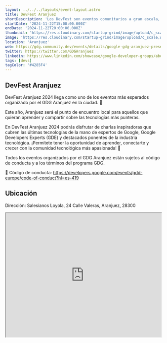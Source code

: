 ```yaml
---
layout: ../../../layouts/event-layout.astro
title: DevFest Aranjuez
shortDescription: 'Los DevFest son eventos comunitarios a gran escala, impulsados por la pasión y el talento de desarrolladores locales. Se celebran anualmente en todo el mundo y cada uno tiene un enfoque único, pero todos comparten la misma misión: reunir a los desarrolladores para aprender, colaborar y crear cosas increíbles. 🚀'
startDate: '2024-11-22T15:00:00.000Z'
endDate: '2024-11-22T20:00:00.000Z'
thumbnail: 'https://res.cloudinary.com/startup-grind/image/upload/c_scale,w_2560/c_crop,h_640,w_2560,y_0.0_mul_h_sub_0.0_mul_640/c_crop,h_640,w_2560/c_fill,dpr_2.0,f_auto,g_center,q_auto:good/v1/gcs/platform-data-goog/event_banners/DF24-Web-Header-2650x500-aranjuez%20%281%29_EvrLF2u.png'
image: 'https://res.cloudinary.com/startup-grind/image/upload/c_scale,w_2560/c_crop,h_640,w_2560,y_0.0_mul_h_sub_0.0_mul_640/c_crop,h_640,w_2560/c_fill,dpr_2.0,f_auto,g_center,q_auto:good/v1/gcs/platform-data-goog/event_banners/DF24-Web-Header-2650x500-aranjuez%20%281%29_EvrLF2u.png'
location: 'Aranjuez'
web: https://gdg.community.dev/events/details/google-gdg-aranjuez-presents-devfest-aranjuez-2024-1/
twitter: https://twitter.com/GDGAranjuez
linkedin: https://www.linkedin.com/showcase/google-developer-groups/about/
tags: [devs]
tagColor: '#4285F4'
---
```


## DevFest Aranjuez

DevFest Aranjuez 2024 llega como uno de los eventos más esperados organizado por el GDG Aranjuez en la ciudad. 🎉

Este año, Aranjuez será el punto de encuentro local para aquellos que quieran aprender y compartir sobre las tecnologías más punteras.

En DevFest Aranjuez 2024 podrás disfrutar de charlas inspiradoras que cubren las últimas tecnologías de la mano de expertos de Google, Google Developers Experts (GDE) y destacados ponentes de la industria tecnológica. ¡Permítete tener la oportunidad de aprender, conectarte y crecer con la comunidad tecnológica más apasionada! 🤝

Todos los eventos organizados por el GDG Aranjuez están sujetos al código de conducta y a los términos del programa GDG.

🤝 Código de conducta: https://developers.google.com/events/gdd-europe/code-of-conduct?hl=es-419

## Ubicación

Dirección: Salesianos Loyola, 24 Calle Valeras, Aranjuez, 28300

<iframe
  style="width: 100%; height: 400px;"
  height="400"
  allowfullscreen=""
  loading="lazy"
  referrerpolicy="no-referrer-when-downgrade"
  src="https://www.google.com/maps/embed?pb=!1m18!1m12!1m3!1d3055.123079315276!2d-3.6094297999999996!3d40.028031399999996!2m3!1f0!2f0!3f0!3m2!1i1024!2i768!4f13.1!3m3!1m2!1s0xd4205b8f7b5cef5%3A0x8d6f905b2691f166!2sSalesianos%20Loyola!5e0!3m2!1ses!2ses!4v1727504580268!5m2!1ses!2ses"
  aria-label="Salesianos Loyola, 24 Calle Valeras, Aranjuez, 28300"
></iframe>
